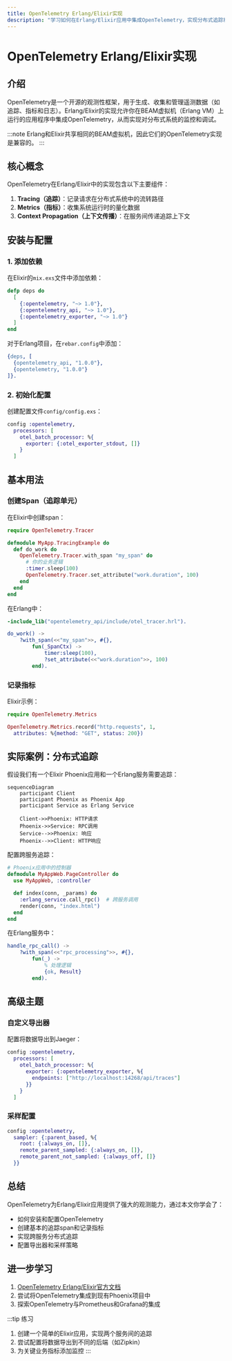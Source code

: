 ```yaml
---
title: OpenTelemetry Erlang/Elixir实现
description: "学习如何在Erlang/Elixir应用中集成OpenTelemetry，实现分布式追踪和指标监控。"
---
```


# OpenTelemetry Erlang/Elixir实现

## 介绍

OpenTelemetry是一个开源的观测性框架，用于生成、收集和管理遥测数据（如追踪、指标和日志）。Erlang/Elixir的实现允许你在BEAM虚拟机（Erlang VM）上运行的应用程序中集成OpenTelemetry，从而实现对分布式系统的监控和调试。

:::note
Erlang和Elixir共享相同的BEAM虚拟机，因此它们的OpenTelemetry实现是兼容的。
:::

## 核心概念

OpenTelemetry在Erlang/Elixir中的实现包含以下主要组件：

1. **Tracing（追踪）**：记录请求在分布式系统中的流转路径
2. **Metrics（指标）**：收集系统运行时的量化数据
3. **Context Propagation（上下文传播）**：在服务间传递追踪上下文

## 安装与配置

### 1. 添加依赖

在Elixir的`mix.exs`文件中添加依赖：

```elixir
defp deps do
  [
    {:opentelemetry, "~> 1.0"},
    {:opentelemetry_api, "~> 1.0"},
    {:opentelemetry_exporter, "~> 1.0"}
  ]
end
```

对于Erlang项目，在`rebar.config`中添加：

```erlang
{deps, [
  {opentelemetry_api, "1.0.0"},
  {opentelemetry, "1.0.0"}
]}.
```

### 2. 初始化配置

创建配置文件`config/config.exs`：

```elixir
config :opentelemetry,
  processors: [
    otel_batch_processor: %{
      exporter: {:otel_exporter_stdout, []}
    }
  ]
```

## 基本用法

### 创建Span（追踪单元）

在Elixir中创建span：

```elixir
require OpenTelemetry.Tracer

defmodule MyApp.TracingExample do
  def do_work do
    OpenTelemetry.Tracer.with_span "my_span" do
      # 你的业务逻辑
      :timer.sleep(100)
      OpenTelemetry.Tracer.set_attribute("work.duration", 100)
    end
  end
end
```

在Erlang中：

```erlang
-include_lib("opentelemetry_api/include/otel_tracer.hrl").

do_work() ->
    ?with_span(<<"my_span">>, #{}, 
        fun(_SpanCtx) ->
            timer:sleep(100),
            ?set_attribute(<<"work.duration">>, 100)
        end).
```

### 记录指标

Elixir示例：

```elixir
require OpenTelemetry.Metrics

OpenTelemetry.Metrics.record("http.requests", 1, 
  attributes: %{method: "GET", status: 200})
```

## 实际案例：分布式追踪

假设我们有一个Elixir Phoenix应用和一个Erlang服务需要追踪：

```mermaid
sequenceDiagram
    participant Client
    participant Phoenix as Phoenix App
    participant Service as Erlang Service
    
    Client->>Phoenix: HTTP请求
    Phoenix->>Service: RPC调用
    Service-->>Phoenix: 响应
    Phoenix-->>Client: HTTP响应
```

配置跨服务追踪：

```elixir
# Phoenix应用中的控制器
defmodule MyAppWeb.PageController do
  use MyAppWeb, :controller

  def index(conn, _params) do
    :erlang_service.call_rpc()  # 跨服务调用
    render(conn, "index.html")
  end
end
```

在Erlang服务中：

```erlang
handle_rpc_call() ->
    ?with_span(<<"rpc_processing">>, #{},
        fun(_) ->
            % 处理逻辑
            {ok, Result}
        end).
```

## 高级主题

### 自定义导出器

配置将数据导出到Jaeger：

```elixir
config :opentelemetry,
  processors: [
    otel_batch_processor: %{
      exporter: {:opentelemetry_exporter, %{
        endpoints: ["http://localhost:14268/api/traces"]
      }}
    }
  ]
```

### 采样配置

```elixir
config :opentelemetry,
  sampler: {:parent_based, %{
    root: {:always_on, []},
    remote_parent_sampled: {:always_on, []},
    remote_parent_not_sampled: {:always_off, []}
  }}
```

## 总结

OpenTelemetry为Erlang/Elixir应用提供了强大的观测能力，通过本文你学会了：

- 如何安装和配置OpenTelemetry
- 创建基本的追踪span和记录指标
- 实现跨服务分布式追踪
- 配置导出器和采样策略

## 进一步学习

1. [OpenTelemetry Erlang/Elixir官方文档](https://opentelemetry.io/docs/instrumentation/erlang/)
2. 尝试将OpenTelemetry集成到现有Phoenix项目中
3. 探索OpenTelemetry与Prometheus和Grafana的集成

:::tip 练习
1. 创建一个简单的Elixir应用，实现两个服务间的追踪
2. 尝试配置将数据导出到不同的后端（如Zipkin）
3. 为关键业务指标添加监控
:::